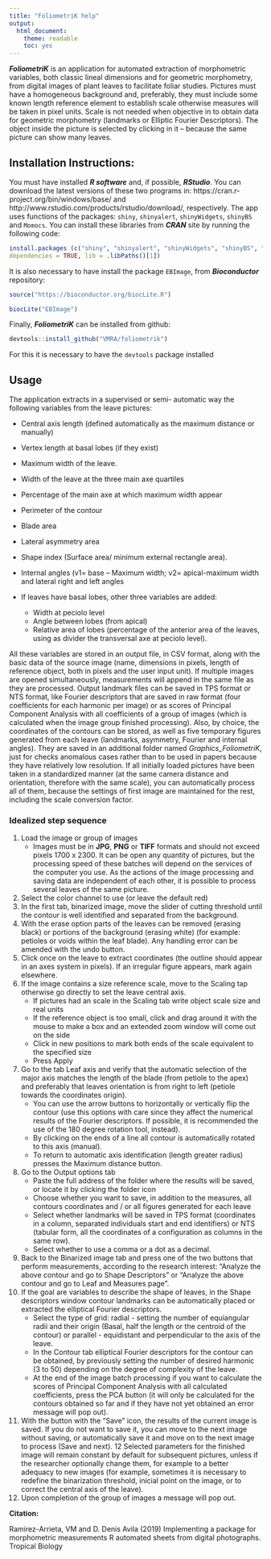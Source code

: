 ---
title: "FoliometriK help"
output: 
  html_document: 
    theme: readable
    toc: yes
---


___FoliometriK___ is an application for automated extraction of morphometric variables, both classic lineal dimensions and for geometric morphometry, from digital images of plant leaves to facilitate foliar studies. Pictures must have a homogeneous background and, preferably, they must include some known length reference element to establish scale otherwise measures will be taken in pixel units. Scale is not needed when objective in to obtain data for geometric morphometry (landmarks or Elliptic Fourier Descriptors). The object inside the picture is selected by clicking in it – because the same picture can show many leaves.

## Installation Instructions:
You must have installed ___R software___ and, if possible, ___RStudio___. You can download the latest versions of these two programs in: https://cran.r-project.org/bin/windows/base/ and http://www.rstudio.com/products/rstudio/download/, respectively.
The app uses functions of the packages: `shiny`, `shinyalert`, `shinyWidgets`, `shinyBS` and `Momocs`. You can install these libraries from ___CRAN___ site by running the following code:


```{r, eval=FALSE}
install.packages (c("shiny", "shinyalert", "shinyWidgets", "shinyBS", "Momocs"),
dependencies = TRUE, lib = .libPaths()[1])
```



It is also necessary to have install the package `EBImage`, from ___Bioconductor___ repository:

```{r, eval=FALSE}
source("https://bioconductor.org/biocLite.R")
```


```{r, eval=FALSE}
biocLite("EBImage")
```


Finally, ___FoliometriK___ can be installed from github:

```{r, , eval=FALSE}
devtools::install_github("VMRA/foliometrik")
```


For this it is necessary to have the `devtools` package installed

## Usage
The application extracts in a supervised or semi- automatic way the following variables from the leave pictures: 

-	Central axis length (defined automatically as the maximum distance or manually)
-	Vertex length at basal lobes (if they exist)
-	Maximum width of the leave.
-	Width of the leave at the three main axe quartiles 
-	Percentage of the main axe at which maximum width appear 
-	Perimeter of the contour
-	Blade area
-	Lateral asymmetry area 
-	Shape index (Surface area/ minimum external rectangle area).
-	Internal angles (v1= base – Maximum width; v2= apical-maximum width and lateral right and left angles 
-	If leaves have basal lobes, other three variables are added:

    -   Width at peciolo level
    -	Angle between lobes (from apical) 
    -	Relative area of lobes (percentage of the anterior area of the leaves, using as divider the transversal axe at peciolo level).

All these variables are stored in an output file, in CSV format, along with the basic data of the source image (name, dimensions in pixels, length of reference object, both in pixels and the user input unit). If multiple images are opened simultaneously, measurements will append in the same file as they are processed. Output landmark files can be saved in TPS format or NTS format, like Fourier descriptors that are saved in raw format (four coefficients for each harmonic per image) or as scores of Principal Component Analysis with all coefficients of a group of images (which is calculated when the image group finished processing). Also, by choice, the coordinates of the contours can be stored, as well as five temporary figures generated from each leave (landmarks, asymmetry, Fourier and internal angles). They are saved in an additional folder named _Graphics_FoliometriK_, just for checks anomalous cases rather than to be used in papers because they have relatively low resolution. If all initially loaded pictures have been taken in a standardized manner (at the same camera distance and orientation, therefore with the same scale), you can automatically process all of them, because the settings of first image are maintained for the rest, including the scale conversion factor. 

### Idealized step sequence

1.	Load the image or group of images
    -	Images must be in __JPG__, __PNG__ or __TIFF__ formats and should not exceed pixels 1700 x 2300. It can be open any quantity of pictures, but the processing speed of these batches will depend on the services of the computer you use. As the actions of the image processing and saving data are independent of each other, it is possible to process several leaves of the same picture.
2.	Select the color channel to use (or leave the default red)
3.	In the first tab, binarized image, move the slider of cutting threshold until the contour is well identified and separated from the background.
4.	With the erase option parts of the leaves can be removed (erasing black) or portions of the background (erasing white) (for example: petioles or voids within the leaf blade). Any handling error can be amended with the undo button.
5.	Click once on the leave to extract coordinates (the outline should appear in an axes system in pixels). If an irregular figure appears, mark again elsewhere.
6.	If the image contains a size reference scale, move to the Scaling tap otherwise go directly to set the leave central axis.
    -	If pictures had an scale in the Scaling tab write object scale size and real units
    -	If the reference object is too small, click and drag around it with the mouse to make a box and an extended zoom window will come out on the side 
    -	Click in new positions to mark both ends of the scale equivalent to the specified size 
    -	Press Apply 
7.	Go to the tab Leaf axis and verify that the automatic selection of the major axis matches the length of the blade (from petiole to the apex) and preferably that leaves orientation is from right to left (petiole towards the coordinates origin).
    -	You can use the arrow buttons to horizontally or vertically flip the contour (use this options with care since they affect the numerical results of the Fourier descriptors. If possible, it is recommended the use of the 180 degree rotation tool, instead).
    -	By clicking on the ends of a line all contour is automatically rotated to this axis (manual).
    -	To return to automatic axis identification (length greater radius) presses the Maximum distance button.
8.	Go to the Output options tab 
    -	Paste the full address of the folder where the results will be saved, or locate it by clicking the folder icon
    -	Choose  whether you want to save, in addition to the measures, all contours coordinates and / or all figures generated for each leave
    -	Select whether landmarks will be saved in TPS format (coordinates in a column, separated individuals start and end identifiers) or NTS (tabular form, all the coordinates of a configuration as columns in the same row).
    -	Select whether to use a comma or a dot as a decimal.
9.	Back to the Binarized image tab and press one of the two buttons that perform measurements, according to the research interest: "Analyze the above contour and go to Shape Descriptors" or "Analyze the above contour and go to Leaf and Measures page". 
10.	If the goal are variables to describe the shape of leaves, in the Shape descriptors window contour landmarks can be automatically placed or extracted the elliptical Fourier descriptors.
    -	Select the type of grid: radial - setting the number of equiangular radii and their origin (Basal, half the length or the centroid of the contour) or parallel - equidistant and perpendicular to the axis of the leave.
    -	In the Contour tab elliptical Fourier descriptors for the contour can be obtained, by previously setting the number of desired harmonic (3 to 50) depending on the degree of complexity of the leave. 
    -	At the end of the image batch processing if you want to calculate the scores of Principal Component Analysis with all calculated coefficients, press the PCA button (it will only be calculated for the contours obtained so far and if they have not yet obtained an error message will pop out).
11.	With the button with the “Save” icon, the results of the current image is saved. If you do not want to save it, you can move to the next image without saving, or automatically save it and move on to the next image to process (Save and next).
12	Selected parameters for the finished image will remain constant by default for subsequent pictures, unless if the researcher optionally change them, for example to a better adequacy to new images (for example, sometimes it is necessary to redefine the binarization threshold, inicial point on the image, or to correct the central axis of the leave).
13.	Upon completion of the group of images a message will pop out. 

__Citation:__

Ramirez-Arrieta, VM and D. Denis Avila (2019) Implementing a package for morphometric measurements R automated sheets from digital photographs. Tropical Biology
